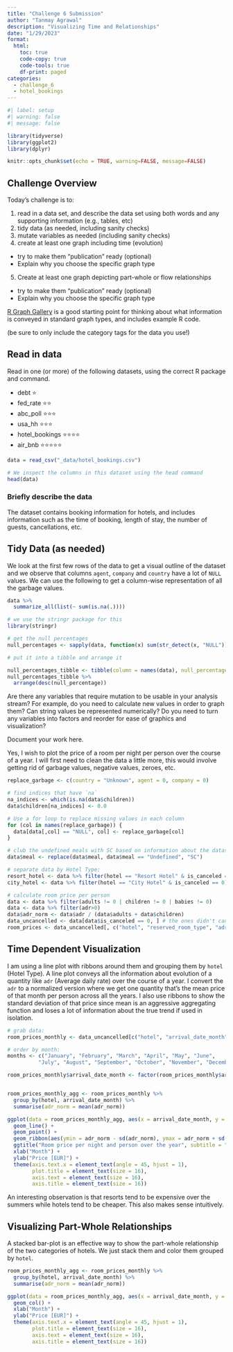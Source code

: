 ```yaml
---
title: "Challenge 6 Submission"
author: "Tanmay Agrawal"
description: "Visualizing Time and Relationships"
date: "1/29/2023"
format:
  html:
    toc: true
    code-copy: true
    code-tools: true
    df-print: paged
categories:
  - challenge_6
  - hotel_bookings
---
```


```r
#| label: setup
#| warning: false
#| message: false

library(tidyverse)
library(ggplot2)
library(dplyr)

knitr::opts_chunk$set(echo = TRUE, warning=FALSE, message=FALSE)
```

## Challenge Overview

Today's challenge is to:

1)  read in a data set, and describe the data set using both words and any supporting information (e.g., tables, etc)
2)  tidy data (as needed, including sanity checks)
3)  mutate variables as needed (including sanity checks)
4)  create at least one graph including time (evolution)
   - try to make them "publication" ready (optional)
   - Explain why you choose the specific graph type
5)  Create at least one graph depicting part-whole or flow relationships
   - try to make them "publication" ready (optional)
   - Explain why you choose the specific graph type

[R Graph Gallery](https://r-graph-gallery.com/) is a good starting point for thinking about what information is conveyed in standard graph types, and includes example R code.

(be sure to only include the category tags for the data you use!)

## Read in data

Read in one (or more) of the following datasets, using the correct R package and command.

  - debt  ⭐
  - fed_rate ⭐⭐
  - abc_poll ⭐⭐⭐
  - usa_hh ⭐⭐⭐
  - hotel_bookings ⭐⭐⭐⭐
  - air_bnb  ⭐⭐⭐⭐⭐

```r
data = read_csv("_data/hotel_bookings.csv")

# We inspect the columns in this dataset using the head command
head(data)
```

### Briefly describe the data

The dataset contains booking information for hotels, and includes information such as the time of booking, length of stay, the number of guests, cancellations, etc.

## Tidy Data (as needed)

We look at the first few rows of the data to get a visual outline of the dataset and we observe that columns `agent`, `company` and `country` have a lot of `NULL` values. We can use the following to get a column-wise representation of all the garbage values.

```r
data %>%
  summarize_all(list(~ sum(is.na(.))))

# we use the stringr package for this
library(stringr)

# get the null percentages
null_percentages <- sapply(data, function(x) sum(str_detect(x, "NULL"))/length(x))

# put it into a tibble and arrange it

null_percentages_tibble <- tibble(column = names(data), null_percentage = null_percentages)
null_percentages_tibble %>%
  arrange(desc(null_percentage))
```

Are there any variables that require mutation to be usable in your analysis stream? For example, do you need to calculate new values in order to graph them? Can string values be represented numerically? Do you need to turn any variables into factors and reorder for ease of graphics and visualization?

Document your work here.

Yes, I wish to plot the price of a room per night per person over the course of a year. I will first need to clean the data a little more, this would involve getting rid of garbage values, negative values, zeroes, etc.

```r
replace_garbage <- c(country = "Unknown", agent = 0, company = 0)

# find indices that have `na`
na_indices <- which(is.na(data$children))
data$children[na_indices] <- 0.0

# Use a for loop to replace missing values in each column
for (col in names(replace_garbage)) {
  data[data[,col] == "NULL", col] <- replace_garbage[col]
}

# club the undefined meals with SC based on information about the dataset
data$meal <- replace(data$meal, data$meal == "Undefined", "SC")

# separate data by Hotel Type:
resort_hotel <- data %>% filter(hotel == "Resort Hotel" & is_canceled == 0)
city_hotel <- data %>% filter(hotel == "City Hotel" & is_canceled == 0)

# calculate room price per person
data <- data %>% filter(adults != 0 | children != 0 | babies != 0)
data <- data %>% filter(adr>0)
data$adr_norm <- data$adr / (data$adults + data$children)
data_uncancelled <- data[data$is_canceled == 0, ] # the ones didn't cancel
room_prices <- data_uncancelled[, c("hotel", "reserved_room_type", "adr_norm")][order(data_uncancelled$reserved_room_type), ]


```

## Time Dependent Visualization

I am using a line plot with ribbons around them and grouping them by `hotel` (Hotel Type). A line plot conveys all the information about evolution of a quantity like `adr` (Average daily rate) over the course of a year. I convert the `adr` to a normalized version where we get one quantity that's the mean price of that month per person across all the years. I also use ribbons to show the standard deviation of that price since mean is an aggressive aggregating function and loses a lot of information about the true trend if used in isolation.

```r
# grab data:
room_prices_monthly <- data_uncancelled[c("hotel", "arrival_date_month", "adr_norm")][order(data_uncancelled$arrival_date_month),]

# order by month:
months <- c("January", "February", "March", "April", "May", "June", 
          "July", "August", "September", "October", "November", "December")

room_prices_monthly$arrival_date_month <- factor(room_prices_monthly$arrival_date_month, levels=months, ordered=TRUE)


room_prices_monthly_agg <- room_prices_monthly %>%
  group_by(hotel, arrival_date_month) %>%
  summarise(adr_norm = mean(adr_norm))

ggplot(data = room_prices_monthly_agg, aes(x = arrival_date_month, y = adr_norm, color = `hotel`, group = `hotel`)) + 
  geom_line() + 
  geom_point() +
  geom_ribbon(aes(ymin = adr_norm - sd(adr_norm), ymax = adr_norm + sd(adr_norm)), alpha = 0.2) +
  ggtitle("Room price per night and person over the year", subtitle = "With standard deviation") +
  xlab("Month") + 
  ylab("Price [EUR]") + 
  theme(axis.text.x = element_text(angle = 45, hjust = 1),
        plot.title = element_text(size = 16), 
        axis.text = element_text(size = 16),
        axis.title = element_text(size = 16))

```

An interesting observation is that resorts tend to be expensive over the summers while hotels tend to be cheaper. This also makes sense intuitively.

## Visualizing Part-Whole Relationships

A stacked bar-plot is an effective way to show the part-whole relationship of the two categories of hotels. We just stack them and color them grouped by `hotel`.

```r
room_prices_monthly_agg <- room_prices_monthly %>%
  group_by(hotel, arrival_date_month) %>%
  summarise(adr_norm = mean(adr_norm))

ggplot(data = room_prices_monthly_agg, aes(x = arrival_date_month, y = adr_norm, fill = hotel)) + 
  geom_col() + 
  xlab("Month") + 
  ylab("Price [EUR]") + 
  theme(axis.text.x = element_text(angle = 45, hjust = 1),
        plot.title = element_text(size = 16), 
        axis.text = element_text(size = 16),
        axis.title = element_text(size = 16))


```